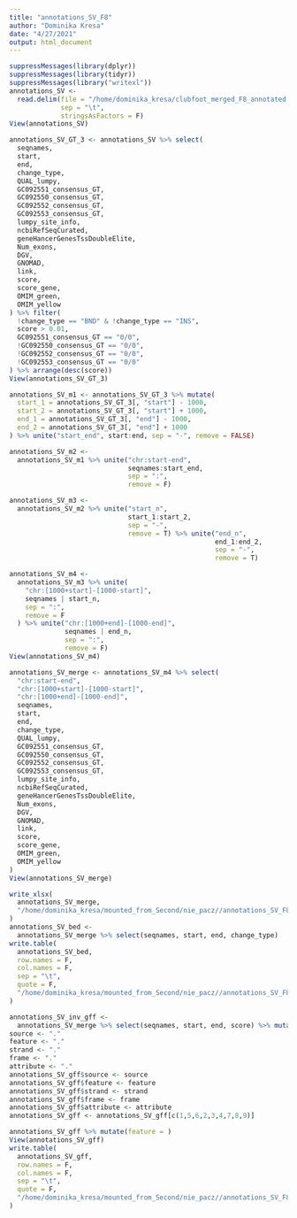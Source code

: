 ```yaml
---
title: "annotations_SV_F8"
author: "Dominika Kresa"
date: "4/27/2021"
output: html_document
---
```


```r
suppressMessages(library(dplyr))
suppressMessages(library(tidyr))
suppressMessages(library("writexl"))
annotations_SV <-
  read.delim(file = "/home/dominika_kresa/clubfoot_merged_F8_annotated.final.bed",
             sep = "\t",
             stringsAsFactors = F)
View(annotations_SV)
```

```r
annotations_SV_GT_3 <- annotations_SV %>% select(
  seqnames,
  start,
  end,
  change_type,
  QUAL_lumpy,
  GC092551_consensus_GT,
  GC092550_consensus_GT,
  GC092552_consensus_GT,
  GC092553_consensus_GT,
  lumpy_site_info,
  ncbiRefSeqCurated,
  geneHancerGenesTssDoubleElite,
  Num_exons,
  DGV,
  GNOMAD,
  link,
  score,
  score_gene,
  OMIM_green,
  OMIM_yellow
) %>% filter(
  !change_type == "BND" & !change_type == "INS",
  score > 0.01,
  GC092551_consensus_GT == "0/0",
  !GC092550_consensus_GT == "0/0",
  !GC092552_consensus_GT == "0/0",
  !GC092553_consensus_GT == "0/0"
) %>% arrange(desc(score))
View(annotations_SV_GT_3)
```

```r
annotations_SV_m1 <- annotations_SV_GT_3 %>% mutate(
  start_1 = annotations_SV_GT_3[, "start"] - 1000,
  start_2 = annotations_SV_GT_3[, "start"] + 1000,
  end_1 = annotations_SV_GT_3[, "end"] - 1000,
  end_2 = annotations_SV_GT_3[, "end"] + 1000
) %>% unite("start_end", start:end, sep = "-", remove = FALSE)

annotations_SV_m2 <-
  annotations_SV_m1 %>% unite("chr:start-end",
                              seqnames:start_end,
                              sep = ":",
                              remove = F)

annotations_SV_m3 <-
  annotations_SV_m2 %>% unite("start_n",
                              start_1:start_2,
                              sep = "-",
                              remove = T) %>% unite("end_n",
                                                    end_1:end_2,
                                                    sep = "-",
                                                    remove = T)

annotations_SV_m4 <-
  annotations_SV_m3 %>% unite(
    "chr:[1000+start]-[1000-start]",
    seqnames | start_n,
    sep = ":",
    remove = F
  ) %>% unite("chr:[1000+end]-[1000-end]",
              seqnames | end_n,
              sep = ":",
              remove = F)
View(annotations_SV_m4)
```

```r
annotations_SV_merge <- annotations_SV_m4 %>% select(
  "chr:start-end",
  "chr:[1000+start]-[1000-start]",
  "chr:[1000+end]-[1000-end]",
  seqnames,
  start,
  end,
  change_type,
  QUAL_lumpy,
  GC092551_consensus_GT,
  GC092550_consensus_GT,
  GC092552_consensus_GT,
  GC092553_consensus_GT,
  lumpy_site_info,
  ncbiRefSeqCurated,
  geneHancerGenesTssDoubleElite,
  Num_exons,
  DGV,
  GNOMAD,
  link,
  score,
  score_gene,
  OMIM_green,
  OMIM_yellow
)
View(annotations_SV_merge)
```

```r
write_xlsx(
  annotations_SV_merge,
  "/home/dominika_kresa/mounted_from_Second/nie_pacz//annotations_SV_F8.xlsx"
)
annotations_SV_bed <-
  annotations_SV_merge %>% select(seqnames, start, end, change_type)
write.table(
  annotations_SV_bed,
  row.names = F,
  col.names = F,
  sep = "\t",
  quote = F,
  "/home/dominika_kresa/mounted_from_Second/nie_pacz//annotations_SV_F8.bed"
)

annotations_SV_inv_gff <-
  annotations_SV_merge %>% select(seqnames, start, end, score) %>% mutate(score = score * 100) %>% select(type = INV)
source <- "."
feature <- "."
strand <- "."
frame <- "."
attribute <- "."
annotations_SV_gff$source <- source
annotations_SV_gff$feature <- feature
annotations_SV_gff$strand <- strand
annotations_SV_gff$frame <- frame
annotations_SV_gff$attribute <- attribute
annotations_SV_gff <- annotations_SV_gff[c(1,5,6,2,3,4,7,8,9)]

annotations_SV_gff %>% mutate(feature = )
View(annotations_SV_gff)
write.table(
  annotations_SV_gff,
  row.names = F,
  col.names = F,
  sep = "\t",
  quote = F,
  "/home/dominika_kresa/mounted_from_Second/nie_pacz//annotations_SV_F8.gff"
)
```
